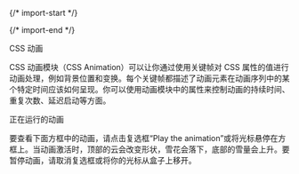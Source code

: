 
{/* import-start */}
  
{/* import-end */}
   
<STitle>
CSS 动画
</STitle>

CSS 动画模块（CSS Animation）可以让你通过使用关键帧对 CSS 属性的值进行动画处理，例如背景位置和变换。每个关键帧都描述了动画元素在动画序列中的某个特定时间应该如何呈现。你可以使用动画模块中的属性来控制动画的持续时间、重复次数、延迟启动等方面。

<SH level="3" id="h-5q2j5zyo6lq6kgm55qe5yqo55s7">
正在运行的动画
</SH>


要查看下面方框中的动画，请点击复选框“Play the animation”或将光标悬停在方框上。当动画激活时，顶部的云会改变形状，雪花会落下，底部的雪量会上升。要暂停动画，请取消复选框或将你的光标从盒子上移开。
